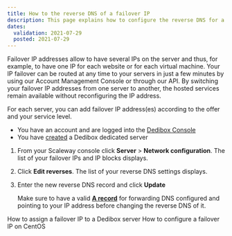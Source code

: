 ```yaml
---
title: How to the reverse DNS of a failover IP
description: This page explains how to configure the reverse DNS for a failover IP.
dates:
  validation: 2021-07-29
  posted: 2021-07-29
---
```


Failover IP addresses allow to have several IPs on the server and thus, for example, to have one IP for each website or for each virtual machine.
Your IP failover can be routed at any time to your servers in just a few minutes by using our Account Management Console or through our API. By switching your failover IP addresses from one server to another, the hosted services remain available without reconfiguring the IP address.

For each server, you can add failover IP address(es) according to the offer and your service level. 

<Message type="requirement">

  - You have an account and are logged into the [Dedibox Console](https://console.online.net)
  - You have [created](/dedibox/dedicated-servers/how-to/order-a-server) a Dedibox dedicated server

</Message>

1. From your Scaleway console click **Server** > **Network configuration**. The list of your failover IPs and IP blocks displays. 

    <Lightbox src="scaleway_edit_reverse.png" alt="" />

2. Click **Edit reverses**. The list of your reverse DNS settings displays.

3. Enter the new reverse DNS record and click **Update**

    <Lightbox src="scaleway_update_reverse.png" alt="" />

    <Message type="tip">

    Make sure to have a valid **[A record](/dedibox-network/dns/concepts/#dns-record)** for forwarding DNS configured and pointing to your IP address before changing the reverse DNS of it. 

    </Message>

<Navigation title="See Also">
  <PreviousButton to="/dedibox-network/ip-failover/how-to/assign-failover-ip">How to assign a failover IP to a Dedibox server</PreviousButton>
  <NextButton to="/dedibox-network/ip-failover/how-to/configure-centos">How to configure a failover IP on CentOS</NextButton>
</Navigation>
